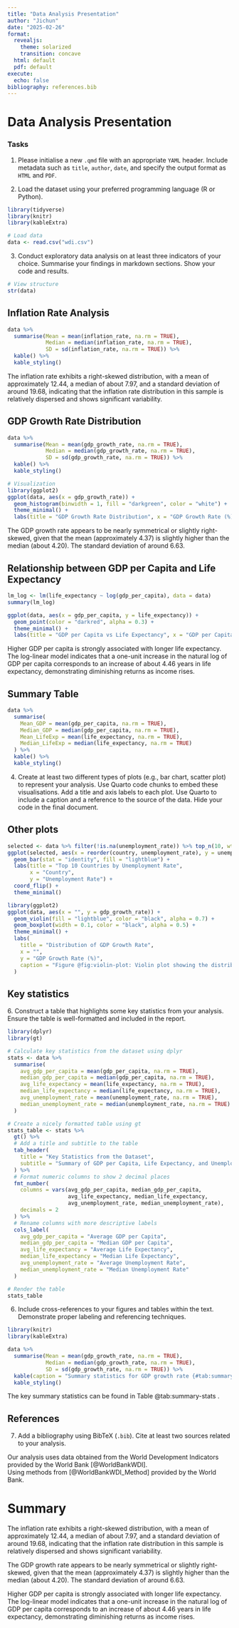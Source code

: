 ```yaml
---
title: "Data Analysis Presentation"
author: "Jichun"
date: "2025-02-26"
format: 
  revealjs:
    theme: solarized
    transition: concave
  html: default
  pdf: default
execute:
  echo: false
bibliography: references.bib
---
```


# Data Analysis Presentation

### Tasks

1.  Please initialise a new `.qmd` file with an appropriate `YAML` header. Include metadata such as `title`, `author`, `date`, and specify the output format as `HTML` and `PDF`.

2.  Load the dataset using your preferred programming language (R or Python).

```r
library(tidyverse)
library(knitr)
library(kableExtra)
```

```r
# Load data
data <- read.csv("wdi.csv")
```

3.  Conduct exploratory data analysis on at least three indicators of your choice. Summarise your findings in markdown sections. Show your code and results.

```r
# View structure
str(data)
```

## Inflation Rate Analysis

```r
data %>% 
  summarise(Mean = mean(inflation_rate, na.rm = TRUE), 
            Median = median(inflation_rate, na.rm = TRUE), 
            SD = sd(inflation_rate, na.rm = TRUE)) %>%
  kable() %>%
  kable_styling()
```

The inflation rate exhibits a right-skewed distribution, with a mean of approximately 12.44, a median of about 7.97, and a standard deviation of around 19.68, indicating that the inflation rate distribution in this sample is relatively dispersed and shows significant variability.

## GDP Growth Rate Distribution

```r
data %>% 
  summarise(Mean = mean(gdp_growth_rate, na.rm = TRUE), 
            Median = median(gdp_growth_rate, na.rm = TRUE), 
            SD = sd(gdp_growth_rate, na.rm = TRUE)) %>%
  kable() %>%
  kable_styling()
```

```r
# Visualization
library(ggplot2)
ggplot(data, aes(x = gdp_growth_rate)) + 
  geom_histogram(binwidth = 1, fill = "darkgreen", color = "white") +
  theme_minimal() +
  labs(title = "GDP Growth Rate Distribution", x = "GDP Growth Rate (%)", y = "Count")
```

The GDP growth rate appears to be nearly symmetrical or slightly right-skewed, given that the mean (approximately 4.37) is slightly higher than the median (about 4.20). The standard deviation of around 6.63.

## Relationship between GDP per Capita and Life Expectancy

```r
lm_log <- lm(life_expectancy ~ log(gdp_per_capita), data = data)
summary(lm_log)

```

```r
ggplot(data, aes(x = gdp_per_capita, y = life_expectancy)) + 
  geom_point(color = "darkred", alpha = 0.3) +
  theme_minimal() +
  labs(title = "GDP per Capita vs Life Expectancy", x = "GDP per Capita (USD)", y = "Life Expectancy (years)")
```

Higher GDP per capita is strongly associated with longer life expectancy. The log-linear model indicates that a one-unit increase in the natural log of GDP per capita corresponds to an increase of about 4.46 years in life expectancy, demonstrating diminishing returns as income rises.

## Summary Table

```r
data %>% 
  summarise(
    Mean_GDP = mean(gdp_per_capita, na.rm = TRUE),
    Median_GDP = median(gdp_per_capita, na.rm = TRUE),
    Mean_LifeExp = mean(life_expectancy, na.rm = TRUE),
    Median_LifeExp = median(life_expectancy, na.rm = TRUE)
  ) %>%
  kable() %>%
  kable_styling()
```

4.  Create at least two different types of plots (e.g., bar chart, scatter plot) to represent your analysis. Use Quarto code chunks to embed these visualisations. Add a title and axis labels to each plot. Use Quarto to include a caption and a reference to the source of the data. Hide your code in the final document.

## Other plots

```r
selected <- data %>% filter(!is.na(unemployment_rate)) %>% top_n(10, wt = unemployment_rate)
ggplot(selected, aes(x = reorder(country, unemployment_rate), y = unemployment_rate)) +
  geom_bar(stat = "identity", fill = "lightblue") +
  labs(title = "Top 10 Countries by Unemployment Rate",
       x = "Country",
       y = "Unemployment Rate") +
  coord_flip() +
  theme_minimal()

```

```r
library(ggplot2)
ggplot(data, aes(x = "", y = gdp_growth_rate)) +
  geom_violin(fill = "lightblue", color = "black", alpha = 0.7) +
  geom_boxplot(width = 0.1, color = "black", alpha = 0.5) +
  theme_minimal() +
  labs(
    title = "Distribution of GDP Growth Rate",
    x = "",
    y = "GDP Growth Rate (%)",
    caption = "Figure @fig:violin-plot: Violin plot showing the distribution of GDP growth rate."
  )

```

## Key statistics

6\. Construct a table that highlights some key statistics from your analysis. Ensure the table is well-formatted and included in the report.

```r
library(dplyr)
library(gt)

# Calculate key statistics from the dataset using dplyr
stats <- data %>% 
  summarise(
    avg_gdp_per_capita = mean(gdp_per_capita, na.rm = TRUE),
    median_gdp_per_capita = median(gdp_per_capita, na.rm = TRUE),
    avg_life_expectancy = mean(life_expectancy, na.rm = TRUE),
    median_life_expectancy = median(life_expectancy, na.rm = TRUE),
    avg_unemployment_rate = mean(unemployment_rate, na.rm = TRUE),
    median_unemployment_rate = median(unemployment_rate, na.rm = TRUE)
  )

# Create a nicely formatted table using gt
stats_table <- stats %>%
  gt() %>% 
  # Add a title and subtitle to the table
  tab_header(
    title = "Key Statistics from the Dataset",
    subtitle = "Summary of GDP per Capita, Life Expectancy, and Unemployment Rate"
  ) %>%
  # Format numeric columns to show 2 decimal places
  fmt_number(
    columns = vars(avg_gdp_per_capita, median_gdp_per_capita, 
                   avg_life_expectancy, median_life_expectancy, 
                   avg_unemployment_rate, median_unemployment_rate),
    decimals = 2
  ) %>%
  # Rename columns with more descriptive labels
  cols_label(
    avg_gdp_per_capita = "Average GDP per Capita",
    median_gdp_per_capita = "Median GDP per Capita",
    avg_life_expectancy = "Average Life Expectancy",
    median_life_expectancy = "Median Life Expectancy",
    avg_unemployment_rate = "Average Unemployment Rate",
    median_unemployment_rate = "Median Unemployment Rate"
  )

# Render the table
stats_table

```

6.  Include cross-references to your figures and tables within the text. Demonstrate proper labeling and referencing techniques.

```r
library(knitr)
library(kableExtra)

data %>% 
  summarise(Mean = mean(gdp_growth_rate, na.rm = TRUE), 
            Median = median(gdp_growth_rate, na.rm = TRUE), 
            SD = sd(gdp_growth_rate, na.rm = TRUE)) %>%
  kable(caption = "Summary statistics for GDP growth rate {#tab:summary-stats}") %>%
  kable_styling()


```

The key summary statistics can be found in Table @tab:summary-stats .

## References

7.  Add a bibliography using BibTeX (`.bib`). Cite at least two sources related to your analysis.

Our analysis uses data obtained from the World Development Indicators provided by the World Bank [@WorldBankWDI].\
Using methods from [@WorldBankWDI_Method] provided by the World Bank.

# Summary

The inflation rate exhibits a right-skewed distribution, with a mean of approximately 12.44, a median of about 7.97, and a standard deviation of around 19.68, indicating that the inflation rate distribution in this sample is relatively dispersed and shows significant variability.

The GDP growth rate appears to be nearly symmetrical or slightly right-skewed, given that the mean (approximately 4.37) is slightly higher than the median (about 4.20). The standard deviation of around 6.63.

Higher GDP per capita is strongly associated with longer life expectancy. The log-linear model indicates that a one-unit increase in the natural log of GDP per capita corresponds to an increase of about 4.46 years in life expectancy, demonstrating diminishing returns as income rises.
